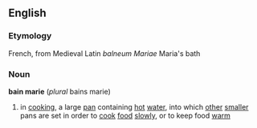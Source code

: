 ==English==
===Etymology===
French, from Medieval Latin ''balneum Mariae'' Maria's bath
===Noun===
'''bain marie''' (''plural'' bains marie)
# in [[cooking]], a large [[pan]] containing [[hot]] [[water]], into which [[other]] [[smaller]] pans are set in order to [[cook]] [[food]] [[slowly]], or to keep food [[warm]]
